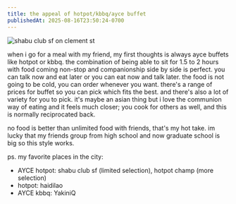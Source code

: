 ```yaml
---
title: the appeal of hotpot/kbbq/ayce buffet
publishedAt: 2025-08-16T23:50:24-0700
---
```


<Image src="/images/shabuclub.png" alt="shabu club sf on clement st" />

when i go for a meal with my friend, my first thoughts is always ayce buffets like hotpot or kbbq. the combination of being able to sit for 1.5 to 2 hours with food coming non-stop and companionship side by side is perfect.
you can talk now and eat later or you can eat now and talk later. the food is not going to be cold, you can order whenever you want. there's a range of prices for buffet so you can pick which fits the best. and there's also a lot of variety for you to pick.
it's maybe an asian thing but i love the communion way of eating and it feels much closer; you cook for others as well, and this is normally reciprocated back.

no food is better than unlimited food with friends, that's my hot take. im lucky that my friends group from high school and now graduate school is big so this style works.

ps. my favorite places in the city:

- AYCE hotpot: shabu club sf (limited selection), hotpot champ (more selection)
- hotpot: haidilao
- AYCE kbbq: YakiniQ
